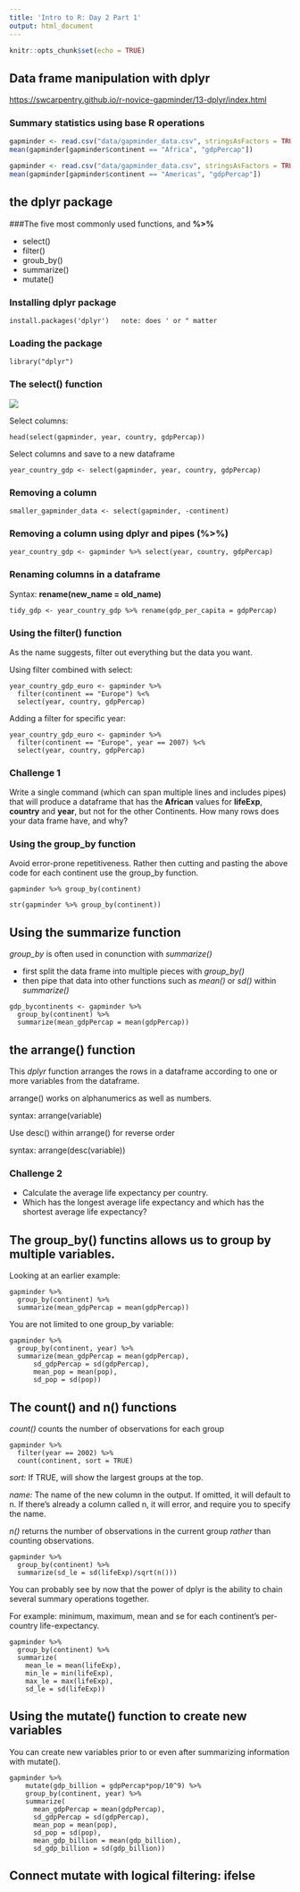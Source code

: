 ```yaml
---
title: 'Intro to R: Day 2 Part 1'
output: html_document
---
```


```r
knitr::opts_chunk$set(echo = TRUE)
```

## Data frame manipulation with dplyr
<https://swcarpentry.github.io/r-novice-gapminder/13-dplyr/index.html>

### Summary statistics using **base R** operations  

```r
gapminder <- read.csv("data/gapminder_data.csv", stringsAsFactors = TRUE)
mean(gapminder[gapminder$continent == "Africa", "gdpPercap"]) 
```


```r
gapminder <- read.csv("data/gapminder_data.csv", stringsAsFactors = TRUE)
mean(gapminder[gapminder$continent == "Americas", "gdpPercap"])
```

## the **dplyr** package

###The five most commonly used functions, and **%>%**    

* select() 
* filter() 
* groub_by() 
* summarize() 
* mutate() 

### Installing dplyr package  
```
install.packages('dplyr')   note: does ' or " matter 
```

### Loading the package  
```
library("dplyr")
```

### The select() function 

![](images/13-dplyr-fig1.png)

Select columns: 

```
head(select(gapminder, year, country, gdpPercap))
```

Select columns and save to a new dataframe   

```
year_country_gdp <- select(gapminder, year, country, gdpPercap)
```

### Removing a column

```
smaller_gapminder_data <- select(gapminder, -continent)
```

### Removing a column using **dplyr** and **pipes (%>%)**  
```
year_country_gdp <- gapminder %>% select(year, country, gdpPercap)
```

### Renaming columns in a dataframe 

Syntax: **rename(new_name = old_name)**  

```
tidy_gdp <- year_country_gdp %>% rename(gdp_per_capita = gdpPercap)
```  

### Using the filter() function

As the name suggests, filter out everything but the data you want.  

Using filter combined with select:  
```
year_country_gdp_euro <- gapminder %>% 
  filter(continent == "Europe") %<% 
  select(year, country, gdpPercap) 
```

Adding a filter for specific year: 
```
year_country_gdp_euro <- gapminder %>% 
  filter(continent == "Europe", year == 2007) %<% 
  select(year, country, gdpPercap) 
```
### Challenge 1  

Write a single command (which can span multiple lines and includes pipes) that will produce a dataframe that has the **African** values for **lifeExp**, **country** and **year**, but not for the other Continents.
How many rows does your data frame have, and why?


### Using the group_by function  

Avoid error-prone repetitiveness. Rather then cutting and pasting the above code for each continent use the group_by function.

```
gapminder %>% group_by(continent)

str(gapminder %>% group_by(continent)) 
```

## Using the summarize function  

*group_by* is often used in conunction with *summarize()*

- first split the data frame into multiple pieces with *group_by()*   
- then pipe that data into other functions such as *mean()* or *sd()* within *summarize()*  

``` 
gdp_bycontinents <- gapminder %>% 
  group_by(continent) %>% 
  summarize(mean_gdpPercap = mean(gdpPercap))
```

## the arrange() function  
This *dplyr* function arranges the rows in a dataframe according to one or more variables from the dataframe.

arrange() works on alphanumerics as well as numbers.

syntax: arrange(variable)

Use desc() within arrange() for reverse order

syntax:  arrange(desc(variable))


### Challenge 2  
- Calculate the average life expectancy per country. 
- Which has the longest average life expectancy and which has the shortest average life expectancy?  


## The group_by() functins allows us to group by multiple variables.  

Looking at an earlier example:  
```
gapminder %>% 
  group_by(continent) %>% 
  summarize(mean_gdpPercap = mean(gdpPercap))
```

You are not limited to one group_by variable: 
```
gapminder %>% 
  group_by(continent, year) %>% 
  summarize(mean_gdpPercap = mean(gdpPercap),
      sd_gdpPercap = sd(gdpPercap),
      mean_pop = mean(pop),
      sd_pop = sd(pop))  
```  


## The count() and n() functions  

*count()* counts the number of observations for each group  
```
gapminder %>% 
  filter(year == 2002) %>% 
  count(continent, sort = TRUE) 
```
*sort:* If TRUE, will show the largest groups at the top.  

*name:* The name of the new column in the output. If omitted, it will default to n. If there's already a column called n, it will error, and require you to specify the name.  

*n()* returns the number of observations in the current group *rather* than counting observations.

```
gapminder %>% 
  group_by(continent) %>% 
  summarize(sd_le = sd(lifeExp)/sqrt(n()))
```

You can probably see by now that the power of dplyr is the ability to chain several summary operations together.

For example: minimum, maximum, mean and se for each continent's per-country life-expectancy.

```
gapminder %>% 
  group_by(continent) %>% 
  summarize(
    mean_le = mean(lifeExp),
    min_le = min(lifeExp),
    max_le = max(lifeExp),
    sd_le = sd(lifeExp)) 
```

## Using the mutate() function to create new variables

You can create new variables prior to or even after summarizing information with mutate().

```
gapminder %>%
    mutate(gdp_billion = gdpPercap*pop/10^9) %>%
    group_by(continent, year) %>% 
    summarize(
      mean_gdpPercap = mean(gdpPercap),
      sd_gdpPercap = sd(gdpPercap),
      mean_pop = mean(pop),
      sd_pop = sd(pop),
      mean_gdp_billion = mean(gdp_billion),
      sd_gdp_billion = sd(gdp_billion))
```

## Connect mutate with logical filtering: ifelse   

